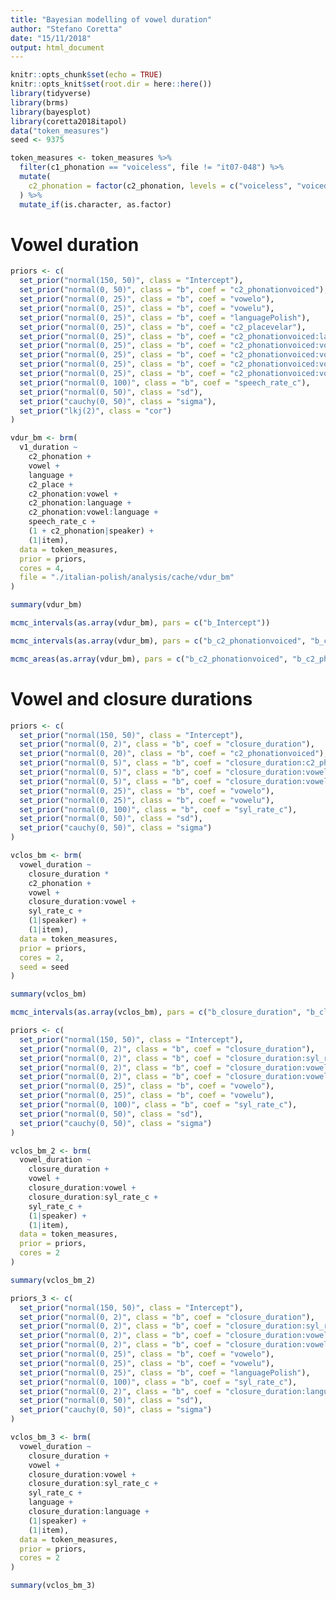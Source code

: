 ```yaml
---
title: "Bayesian modelling of vowel duration"
author: "Stefano Coretta"
date: "15/11/2018"
output: html_document
---
```


```r
knitr::opts_chunk$set(echo = TRUE)
knitr::opts_knit$set(root.dir = here::here())
library(tidyverse)
library(brms)
library(bayesplot)
library(coretta2018itapol)
data("token_measures")
seed <- 9375

token_measures <- token_measures %>%
  filter(c1_phonation == "voiceless", file != "it07-048") %>%
  mutate(
    c2_phonation = factor(c2_phonation, levels = c("voiceless", "voiced"))
  ) %>%
  mutate_if(is.character, as.factor)
```

# Vowel duration

```r
priors <- c(
  set_prior("normal(150, 50)", class = "Intercept"),
  set_prior("normal(0, 50)", class = "b", coef = "c2_phonationvoiced"),
  set_prior("normal(0, 25)", class = "b", coef = "vowelo"),
  set_prior("normal(0, 25)", class = "b", coef = "vowelu"),
  set_prior("normal(0, 25)", class = "b", coef = "languagePolish"),
  set_prior("normal(0, 25)", class = "b", coef = "c2_placevelar"),
  set_prior("normal(0, 25)", class = "b", coef = "c2_phonationvoiced:languagePolish"),
  set_prior("normal(0, 25)", class = "b", coef = "c2_phonationvoiced:vowelo"),
  set_prior("normal(0, 25)", class = "b", coef = "c2_phonationvoiced:vowelu"),
  set_prior("normal(0, 25)", class = "b", coef = "c2_phonationvoiced:vowelo:languagePolish"),
  set_prior("normal(0, 25)", class = "b", coef = "c2_phonationvoiced:vowelu:languagePolish"),
  set_prior("normal(0, 100)", class = "b", coef = "speech_rate_c"),
  set_prior("normal(0, 50)", class = "sd"),
  set_prior("cauchy(0, 50)", class = "sigma"),
  set_prior("lkj(2)", class = "cor")
)

vdur_bm <- brm(
  v1_duration ~
    c2_phonation +
    vowel +
    language +
    c2_place +
    c2_phonation:vowel +
    c2_phonation:language +
    c2_phonation:vowel:language +
    speech_rate_c +
    (1 + c2_phonation|speaker) +
    (1|item),
  data = token_measures,
  prior = priors,
  cores = 4,
  file = "./italian-polish/analysis/cache/vdur_bm"
)
```

```r
summary(vdur_bm)
```

```r
mcmc_intervals(as.array(vdur_bm), pars = c("b_Intercept"))
```

```r
mcmc_intervals(as.array(vdur_bm), pars = c("b_c2_phonationvoiced", "b_c2_phonationvoiced:languagePolish", "b_languagePolish", "b_vowelo", "b_vowelu", "b_c2_phonationvoiced:vowelo", "b_c2_phonationvoiced:vowelu", "b_c2_phonationvoiced:vowelo:languagePolish", "b_c2_phonationvoiced:vowelu:languagePolish", "b_c2_placevelar"))
```

```r
mcmc_areas(as.array(vdur_bm), pars = c("b_c2_phonationvoiced", "b_c2_phonationvoiced:languagePolish", "b_languagePolish", "b_vowelo", "b_vowelu", "b_c2_phonationvoiced:vowelo", "b_c2_phonationvoiced:vowelu", "b_c2_phonationvoiced:vowelo:languagePolish", "b_c2_phonationvoiced:vowelu:languagePolish", "b_c2_placevelar"))
```

# Vowel and closure durations

```r
priors <- c(
  set_prior("normal(150, 50)", class = "Intercept"),
  set_prior("normal(0, 2)", class = "b", coef = "closure_duration"),
  set_prior("normal(0, 20)", class = "b", coef = "c2_phonationvoiced"),
  set_prior("normal(0, 5)", class = "b", coef = "closure_duration:c2_phonationvoiced"),
  set_prior("normal(0, 5)", class = "b", coef = "closure_duration:vowelo"),
  set_prior("normal(0, 5)", class = "b", coef = "closure_duration:vowelu"),
  set_prior("normal(0, 25)", class = "b", coef = "vowelo"),
  set_prior("normal(0, 25)", class = "b", coef = "vowelu"),
  set_prior("normal(0, 100)", class = "b", coef = "syl_rate_c"),
  set_prior("normal(0, 50)", class = "sd"),
  set_prior("cauchy(0, 50)", class = "sigma")
)

vclos_bm <- brm(
  vowel_duration ~
    closure_duration *
    c2_phonation +
    vowel +
    closure_duration:vowel +
    syl_rate_c +
    (1|speaker) +
    (1|item),
  data = token_measures,
  prior = priors,
  cores = 2,
  seed = seed
)
```

```r
summary(vclos_bm)
```

```r
mcmc_intervals(as.array(vclos_bm), pars = c("b_closure_duration", "b_closure_duration:c2_phonationvoiced", "b_closure_duration:vowelo", "b_closure_duration:vowelu"), prob_outer = 0.89) + theme_minimal() + geom_vline(aes(xintercept = 0))
```

```r
priors <- c(
  set_prior("normal(150, 50)", class = "Intercept"),
  set_prior("normal(0, 2)", class = "b", coef = "closure_duration"),
  set_prior("normal(0, 2)", class = "b", coef = "closure_duration:syl_rate_c"),
  set_prior("normal(0, 2)", class = "b", coef = "closure_duration:vowelo"),
  set_prior("normal(0, 2)", class = "b", coef = "closure_duration:vowelu"),
  set_prior("normal(0, 25)", class = "b", coef = "vowelo"),
  set_prior("normal(0, 25)", class = "b", coef = "vowelu"),
  set_prior("normal(0, 100)", class = "b", coef = "syl_rate_c"),
  set_prior("normal(0, 50)", class = "sd"),
  set_prior("cauchy(0, 50)", class = "sigma")
)

vclos_bm_2 <- brm(
  vowel_duration ~
    closure_duration +
    vowel +
    closure_duration:vowel +
    closure_duration:syl_rate_c +
    syl_rate_c +
    (1|speaker) +
    (1|item),
  data = token_measures,
  prior = priors,
  cores = 2
)
```

```r
summary(vclos_bm_2)
```

```r
priors_3 <- c(
  set_prior("normal(150, 50)", class = "Intercept"),
  set_prior("normal(0, 2)", class = "b", coef = "closure_duration"),
  set_prior("normal(0, 2)", class = "b", coef = "closure_duration:syl_rate_c"),
  set_prior("normal(0, 2)", class = "b", coef = "closure_duration:vowelo"),
  set_prior("normal(0, 2)", class = "b", coef = "closure_duration:vowelu"),
  set_prior("normal(0, 25)", class = "b", coef = "vowelo"),
  set_prior("normal(0, 25)", class = "b", coef = "vowelu"),
  set_prior("normal(0, 25)", class = "b", coef = "languagePolish"),
  set_prior("normal(0, 100)", class = "b", coef = "syl_rate_c"),
  set_prior("normal(0, 2)", class = "b", coef = "closure_duration:languagePolish"),
  set_prior("normal(0, 50)", class = "sd"),
  set_prior("cauchy(0, 50)", class = "sigma")
)

vclos_bm_3 <- brm(
  vowel_duration ~
    closure_duration +
    vowel +
    closure_duration:vowel +
    closure_duration:syl_rate_c +
    syl_rate_c +
    language +
    closure_duration:language +
    (1|speaker) +
    (1|item),
  data = token_measures,
  prior = priors,
  cores = 2
)
```

```r
summary(vclos_bm_3)
```

